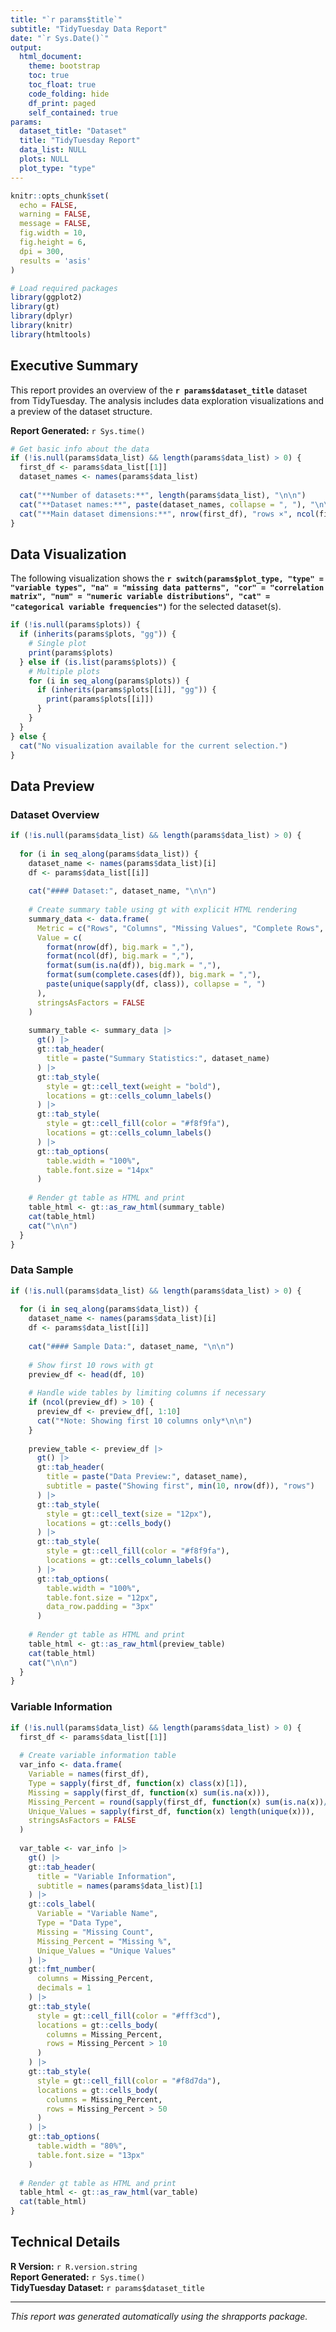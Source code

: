 ```yaml
---
title: "`r params$title`"
subtitle: "TidyTuesday Data Report"
date: "`r Sys.Date()`"
output:
  html_document:
    theme: bootstrap
    toc: true
    toc_float: true
    code_folding: hide
    df_print: paged
    self_contained: true
params:
  dataset_title: "Dataset"
  title: "TidyTuesday Report"
  data_list: NULL
  plots: NULL
  plot_type: "type"
---
```


```r
knitr::opts_chunk$set(
  echo = FALSE,
  warning = FALSE,
  message = FALSE,
  fig.width = 10,
  fig.height = 6,
  dpi = 300,
  results = 'asis'
)

# Load required packages
library(ggplot2)
library(gt)
library(dplyr)
library(knitr)
library(htmltools)
```

## Executive Summary

This report provides an overview of the **`r params$dataset_title`** dataset from TidyTuesday. The analysis includes data exploration visualizations and a preview of the dataset structure.

**Report Generated:** `r Sys.time()`

```r
# Get basic info about the data
if (!is.null(params$data_list) && length(params$data_list) > 0) {
  first_df <- params$data_list[[1]]
  dataset_names <- names(params$data_list)
  
  cat("**Number of datasets:**", length(params$data_list), "\n\n")
  cat("**Dataset names:**", paste(dataset_names, collapse = ", "), "\n\n")
  cat("**Main dataset dimensions:**", nrow(first_df), "rows ×", ncol(first_df), "columns\n\n")
}
```

## Data Visualization

The following visualization shows the **`r switch(params$plot_type, "type" = "variable types", "na" = "missing data patterns", "cor" = "correlation matrix", "num" = "numeric variable distributions", "cat" = "categorical variable frequencies")`** for the selected dataset(s).

```r
if (!is.null(params$plots)) {
  if (inherits(params$plots, "gg")) {
    # Single plot
    print(params$plots)
  } else if (is.list(params$plots)) {
    # Multiple plots
    for (i in seq_along(params$plots)) {
      if (inherits(params$plots[[i]], "gg")) {
        print(params$plots[[i]])
      }
    }
  }
} else {
  cat("No visualization available for the current selection.")
}
```

## Data Preview

### Dataset Overview

```r
if (!is.null(params$data_list) && length(params$data_list) > 0) {
  
  for (i in seq_along(params$data_list)) {
    dataset_name <- names(params$data_list)[i]
    df <- params$data_list[[i]]
    
    cat("#### Dataset:", dataset_name, "\n\n")
    
    # Create summary table using gt with explicit HTML rendering
    summary_data <- data.frame(
      Metric = c("Rows", "Columns", "Missing Values", "Complete Rows", "Data Types"),
      Value = c(
        format(nrow(df), big.mark = ","),
        format(ncol(df), big.mark = ","),
        format(sum(is.na(df)), big.mark = ","),
        format(sum(complete.cases(df)), big.mark = ","),
        paste(unique(sapply(df, class)), collapse = ", ")
      ),
      stringsAsFactors = FALSE
    )
    
    summary_table <- summary_data |>
      gt() |>
      gt::tab_header(
        title = paste("Summary Statistics:", dataset_name)
      ) |>
      gt::tab_style(
        style = gt::cell_text(weight = "bold"),
        locations = gt::cells_column_labels()
      ) |>
      gt::tab_style(
        style = gt::cell_fill(color = "#f8f9fa"),
        locations = gt::cells_column_labels()
      ) |>
      gt::tab_options(
        table.width = "100%",
        table.font.size = "14px"
      )
    
    # Render gt table as HTML and print
    table_html <- gt::as_raw_html(summary_table)
    cat(table_html)
    cat("\n\n")
  }
}
```

### Data Sample

```r
if (!is.null(params$data_list) && length(params$data_list) > 0) {
  
  for (i in seq_along(params$data_list)) {
    dataset_name <- names(params$data_list)[i]
    df <- params$data_list[[i]]
    
    cat("#### Sample Data:", dataset_name, "\n\n")
    
    # Show first 10 rows with gt
    preview_df <- head(df, 10)
    
    # Handle wide tables by limiting columns if necessary
    if (ncol(preview_df) > 10) {
      preview_df <- preview_df[, 1:10]
      cat("*Note: Showing first 10 columns only*\n\n")
    }
    
    preview_table <- preview_df |>
      gt() |>
      gt::tab_header(
        title = paste("Data Preview:", dataset_name),
        subtitle = paste("Showing first", min(10, nrow(df)), "rows")
      ) |>
      gt::tab_style(
        style = gt::cell_text(size = "12px"),
        locations = gt::cells_body()
      ) |>
      gt::tab_style(
        style = gt::cell_fill(color = "#f8f9fa"),
        locations = gt::cells_column_labels()
      ) |>
      gt::tab_options(
        table.width = "100%",
        table.font.size = "12px",
        data_row.padding = "3px"
      )
    
    # Render gt table as HTML and print
    table_html <- gt::as_raw_html(preview_table)
    cat(table_html)
    cat("\n\n")
  }
}
```

### Variable Information

```r
if (!is.null(params$data_list) && length(params$data_list) > 0) {
  first_df <- params$data_list[[1]]
  
  # Create variable information table
  var_info <- data.frame(
    Variable = names(first_df),
    Type = sapply(first_df, function(x) class(x)[1]),
    Missing = sapply(first_df, function(x) sum(is.na(x))),
    Missing_Percent = round(sapply(first_df, function(x) sum(is.na(x))/length(x) * 100), 2),
    Unique_Values = sapply(first_df, function(x) length(unique(x))),
    stringsAsFactors = FALSE
  )
  
  var_table <- var_info |>
    gt() |>
    gt::tab_header(
      title = "Variable Information",
      subtitle = names(params$data_list)[1]
    ) |>
    gt::cols_label(
      Variable = "Variable Name",
      Type = "Data Type",
      Missing = "Missing Count",
      Missing_Percent = "Missing %",
      Unique_Values = "Unique Values"
    ) |>
    gt::fmt_number(
      columns = Missing_Percent,
      decimals = 1
    ) |>
    gt::tab_style(
      style = gt::cell_fill(color = "#fff3cd"),
      locations = gt::cells_body(
        columns = Missing_Percent,
        rows = Missing_Percent > 10
      )
    ) |>
    gt::tab_style(
      style = gt::cell_fill(color = "#f8d7da"),
      locations = gt::cells_body(
        columns = Missing_Percent,
        rows = Missing_Percent > 50
      )
    ) |>
    gt::tab_options(
      table.width = "80%",
      table.font.size = "13px"
    )
  
  # Render gt table as HTML and print
  table_html <- gt::as_raw_html(var_table)
  cat(table_html)
}
```

## Technical Details

**R Version:** `r R.version.string`  
**Report Generated:** `r Sys.time()`  
**TidyTuesday Dataset:** `r params$dataset_title`  

---

*This report was generated automatically using the shrapports package.*
